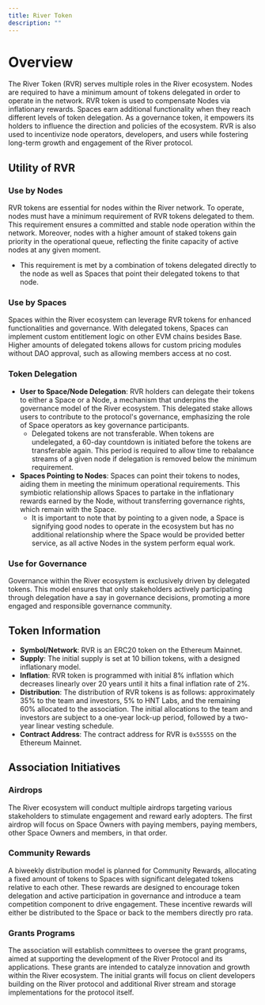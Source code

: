 ```yaml
---
title: River Token
description: ""
---
```


# Overview

The River Token (RVR) serves multiple roles in the River ecosystem. Nodes are required to have a minimum amount of tokens delegated in order to operate in the network. RVR token is used to compensate Nodes via inflationary rewards. Spaces earn additional functionality when they reach different levels of token delegation. As a governance token, it empowers its holders to influence the direction and policies of the ecosystem. RVR is also used to incentivize node operators, developers, and users while fostering long-term growth and engagement of the River protocol.

## Utility of RVR

### Use by Nodes

RVR tokens are essential for nodes within the River network. To operate, nodes must have a minimum requirement of RVR tokens delegated to them. This requirement ensures a committed and stable node operation within the network. Moreover, nodes with a higher amount of staked tokens gain priority in the operational queue, reflecting the finite capacity of active nodes at any given moment.

- This requirement is met by a combination of tokens delegated directly to the node as well as Spaces that point their delegated tokens to that node.

### Use by Spaces

Spaces within the River ecosystem can leverage RVR tokens for enhanced functionalities and governance. With delegated tokens, Spaces can implement custom entitlement logic on other EVM chains besides Base. Higher amounts of delegated tokens allows for custom pricing modules without DAO approval, such as allowing members access at no cost.

### Token Delegation

- **User to Space/Node Delegation**: RVR holders can delegate their tokens to either a Space or a Node, a mechanism that underpins the governance model of the River ecosystem. This delegated stake allows users to contribute to the protocol's governance, emphasizing the role of Space operators as key governance participants.
  - Delegated tokens are not transferable. When tokens are undelegated, a 60-day countdown is initiated before the tokens are transferable again. This period is required to allow time to rebalance streams of a given node if delegation is removed below the minimum requirement.
- **Spaces Pointing to Nodes**: Spaces can point their tokens to nodes, aiding them in meeting the minimum operational requirements. This symbiotic relationship allows Spaces to partake in the inflationary rewards earned by the Node, without transferring governance rights, which remain with the Space.
  - It is important to note that by pointing to a given node, a Space is signifying good nodes to operate in the ecosystem but has no additional relationship where the Space would be provided better service, as all active Nodes in the system perform equal work.

### Use for Governance

Governance within the River ecosystem is exclusively driven by delegated tokens. This model ensures that only stakeholders actively participating through delegation have a say in governance decisions, promoting a more engaged and responsible governance community.

## Token Information

- **Symbol/Network**: RVR is an ERC20 token on the Ethereum Mainnet.
- **Supply**: The initial supply is set at 10 billion tokens, with a designed inflationary model.
- **Inflation**: RVR token is programmed with initial 8% inflation which decreases linearly over 20 years until it hits a final inflation rate of 2%.
- **Distribution**: The distribution of RVR tokens is as follows: approximately 35% to the team and investors, 5% to HNT Labs, and the remaining 60% allocated to the association. The initial allocations to the team and investors are subject to a one-year lock-up period, followed by a two-year linear vesting schedule.
- **Contract Address**: The contract address for RVR is `0x55555` on the Ethereum Mainnet.

## Association Initiatives

### Airdrops

The River ecosystem will conduct multiple airdrops targeting various stakeholders to stimulate engagement and reward early adopters. The first airdrop will focus on Space Owners with paying members, paying members, other Space Owners and members, in that order.

### Community Rewards

A biweekly distribution model is planned for Community Rewards, allocating a fixed amount of tokens to Spaces with significant delegated tokens relative to each other. These rewards are designed to encourage token delegation and active participation in governance and introduce a team competition component to drive engagement. These incentive rewards will either be distributed to the Space or back to the members directly pro rata.

### Grants Programs

The association will establish committees to oversee the grant programs, aimed at supporting the development of the River Protocol and its applications. These grants are intended to catalyze innovation and growth within the River ecosystem. The initial grants will focus on client developers building on the River protocol and additional River stream and storage implementations for the protocol itself.
